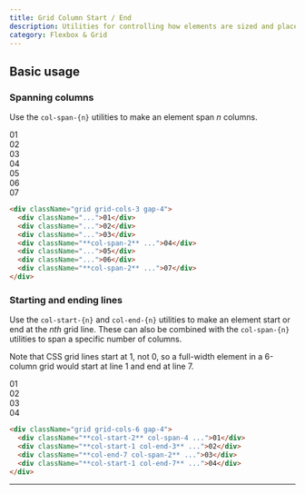 ```yaml
---
title: Grid Column Start / End
description: Utilities for controlling how elements are sized and placed across grid columns.
category: Flexbox & Grid
---
```



## Basic usage

### Spanning columns

Use the `col-span-{n}` utilities to make an element span _n_ columns.

<Example>
  <div className="grid grid-cols-3 gap-4 font-mono text-white text-sm text-center font-bold leading-6">
    <div className="p-4 rounded-lg bg-indigo-300 dark:bg-indigo-800 dark:text-indigo-400">01</div>
    <div className="p-4 rounded-lg bg-indigo-300 dark:bg-indigo-800 dark:text-indigo-400">02</div>
    <div className="p-4 rounded-lg bg-indigo-300 dark:bg-indigo-800 dark:text-indigo-400">03</div>
    <div className="p-4 rounded-lg shadow-lg bg-indigo-500 col-span-2">04</div>
    <div className="p-4 rounded-lg bg-indigo-300 dark:bg-indigo-800 dark:text-indigo-400">05</div>
    <div className="p-4 rounded-lg bg-indigo-300 dark:bg-indigo-800 dark:text-indigo-400">06</div>
    <div className="p-4 rounded-lg shadow-lg bg-indigo-500 col-span-2">07</div>
  </div>
</Example>

```html
<div className="grid grid-cols-3 gap-4">
  <div className="...">01</div>
  <div className="...">02</div>
  <div className="...">03</div>
  <div className="**col-span-2** ...">04</div>
  <div className="...">05</div>
  <div className="...">06</div>
  <div className="**col-span-2** ...">07</div>
</div>
```

### Starting and ending lines

Use the `col-start-{n}` and `col-end-{n}` utilities to make an element start or end at the _nth_ grid line. These can also be combined with the `col-span-{n}` utilities to span a specific number of columns.

Note that CSS grid lines start at 1, not 0, so a full-width element in a 6-column grid would start at line 1 and end at line 7.

<Example>
  <div className="grid grid-cols-6 gap-4 font-mono text-white text-sm text-center font-bold leading-6">
    <div className="p-4 rounded-lg bg-stripes-sky"></div>
    <div className="p-4 rounded-lg shadow-lg bg-sky-500 col-start-2 col-span-4">01</div>
    <div className="p-4 rounded-lg bg-stripes-sky"></div>
    <div className="p-4 rounded-lg shadow-lg bg-sky-500 col-start-1 col-end-3">02</div>
    <div className="p-4 rounded-lg bg-stripes-sky"></div>
    <div className="p-4 rounded-lg bg-stripes-sky"></div>
    <div className="p-4 rounded-lg shadow-lg bg-sky-500 col-end-7 col-span-2">03</div>
    <div className="p-4 rounded-lg shadow-lg bg-sky-500 col-start-1 col-end-7">04</div>
  </div>
</Example>

```html
<div className="grid grid-cols-6 gap-4">
  <div className="**col-start-2** col-span-4 ...">01</div>
  <div className="**col-start-1 col-end-3** ...">02</div>
  <div className="**col-end-7 col-span-2** ...">03</div>
  <div className="**col-start-1 col-end-7** ...">04</div>
</div>
```

---
